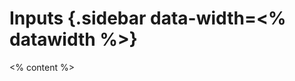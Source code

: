 Inputs {.sidebar data-width=<% datawidth %>}
=====================================

<% content %>

